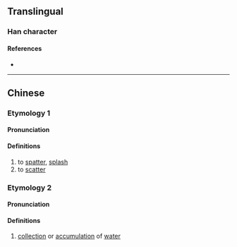 {{character info/new}}
==Translingual==

===Han character===
{{Han char|rn=85|rad=水|as=19|sn=22|four=34186|canj=EHUC|ids=⿰氵贊}}

====References====
* {{Han ref|kx=0663.130|dkj=18775|dj=1072.070|hdz=31795.050|uh=7052|ud=28754|bh=F6EB|bd=63211}}

----

==Chinese==
{{zh-forms}}

===Etymology 1===
====Pronunciation====
{{zh-pron
|m=zàn
|c=zaan3,zaan6
|mn=chàn
|mc=y
|oc=
|ma=
|cat=v
}}

====Definitions====
{{zh-hanzi}}

# to [[spatter]], [[splash]]
# to [[scatter]]

===Etymology 2===
====Pronunciation====
{{zh-pron
|m=cuán
|c=
|ma=
|cat=n
}}

====Definitions====
{{zh-hanzi}}

# {{lb|mul|appearance}} [[collection]] or [[accumulation]] of [[water]]